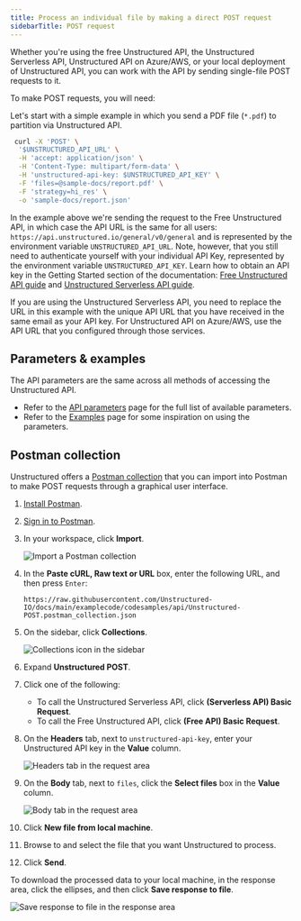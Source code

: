 ```yaml
---
title: Process an individual file by making a direct POST request
sidebarTitle: POST request
---
```


Whether you're using the free Unstructured API, the Unstructured Serverless API, Unstructured API on Azure/AWS, or your local
deployment of Unstructured API, you can work with the API by sending single-file POST requests to it. 


<UseIngestOrPlatformInstead />

To make POST requests, you will need:


<SharedAPIKeyURL />

Let's start with a simple example in which you send a PDF file (`*.pdf`) to partition via Unstructured API. 

```bash
 curl -X 'POST' \
  '$UNSTRUCTURED_API_URL' \
  -H 'accept: application/json' \
  -H 'Content-Type: multipart/form-data' \
  -H 'unstructured-api-key: $UNSTRUCTURED_API_KEY' \
  -F 'files=@sample-docs/report.pdf' \
  -F 'strategy=hi_res' \
  -o 'sample-docs/report.json'
```

In the example above we're sending the request to the Free Unstructured API, in which case the API URL is the same for all
users: `https://api.unstructured.io/general/v0/general` and is represented by the environment variable `UNSTRUCTURED_API_URL`. Note, however, that you still need to authenticate yourself with
your individual API Key, represented by the environment variable `UNSTRUCTURED_API_KEY`. Learn how to obtain an API key in the Getting Started section of the documentation:
[Free Unstructured API guide](/api-reference/api-services/free-api) and [Unstructured Serverless API guide](/api-reference/api-services/saas-api-development-guide).

If you are using the Unstructured Serverless API, you need to replace the URL in this example with the unique API URL that you have
received in the same email as your API key. For Unstructured API on Azure/AWS, use the API URL that you
configured through those services.

## Parameters & examples

The API parameters are the same across all methods of accessing the Unstructured API.

* Refer to the [API parameters](/api-reference/api-services/api-parameters) page for the full list of available parameters.
* Refer to the [Examples](/api-reference/api-services/examples) page for some inspiration on using the parameters.

[//]: # (TODO: when we have the concepts page shared across products, link it from here for the users to learn about partition strategies, chunking strategies and other important shared concepts)

## Postman collection


Unstructured offers a [Postman collection](https://learning.postman.com/docs/collections/collections-overview/) that you can import into Postman to make POST requests through a graphical user interface.

1. [Install Postman](https://learning.postman.com/docs/getting-started/installation/installation-and-updates/).
2. [Sign in to Postman](https://learning.postman.com/docs/getting-started/installation/postman-account/#signing-in-to-postman).
3. In your workspace, click **Import**.

   ![Import a Postman collection](/img/api/post/import.png)

4. In the **Paste cURL, Raw text or URL** box, enter the following URL, and then press `Enter`:

   ```
   https://raw.githubusercontent.com/Unstructured-IO/docs/main/examplecode/codesamples/api/Unstructured-POST.postman_collection.json
   ```

5. On the sidebar, click **Collections**.

   ![Collections icon in the sidebar](/img/api/post/collection.png)

6. Expand **Unstructured POST**.
7. Click one of the following:

   - To call the Unstructured Serverless API, click **(Serverless API) Basic Request**.
   - To call the Free Unstructured API, click **(Free API) Basic Request**.

8. On the **Headers** tab, next to `unstructured-api-key`, enter your Unstructured API key in the **Value** column.

   ![Headers tab in the request area](/img/api/post/headers.png) 

   <UseTheCorrectAPIKey />

9. On the **Body** tab, next to `files`, click the **Select files** box in the **Value** column.

   ![Body tab in the request area](/img/api/post/body.png) 

11. Click **New file from local machine**.
12. Browse to and select the file that you want Unstructured to process. 
13. Click **Send**.

To download the processed data to your local machine, in the response area, click the ellipses, and then click **Save response to file**.

![Save response to file in the response area](/img/api/post/save.png)